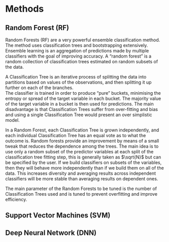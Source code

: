 # Methods

## Random Forest (RF)

Random Forests (RF) are a very powerful ensemble classification method. The method uses classification trees and bootstrapping extensively. Ensemble learning is an aggregation of predictions made by multiple classifiers with the goal of improving accuracy. A “random forest” is a random collection of classification trees estimated on random subsets of the data.  

A Classification Tree is an iterative process of splitting the data into partitions based on values of the observations, and then splitting it up further on each of the branches.  
The classifier is trained in order to produce “pure” buckets, minimising the entropy or spread of the target variable in each bucket. The majority value of the target variable in a bucket is then used for predictions. The main disadvantage is that Classification Trees suffer from over-fitting and bias and using a single Classification Tree would present an over simplistic model.  

In a Random Forest, each Classification Tree is  grown independently, and each individual Classification Tree has an equal vote as to what the outcome is. Random forests provide an improvement by means of a small tweak that reduces the dependence among the trees. The main idea is to use only a random subset of the predictor variables at each split of the classification tree fitting step, this is generally taken as $\sqrt{N}$ but can be specified by the user. If we build classifiers on subsets of the variables, then they will behave more independently than if we build them on all of the data. This increases diversity and averaging results across independent classifiers will be more stable than averaging results on dependent ones.   

The main parameter of the Random Forests to be tuned is the number of Classification Trees used and is tuned to prevent overfitting and improve efficiency.  

## Support Vector Machines (SVM)

## Deep Neural Network (DNN)